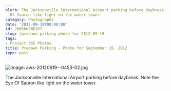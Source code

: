```yaml
---
blurb: The Jacksonville International Airport parking before daybreak. Note the Eye
  Of Sauron like light on the water tower.
category: Photographs
date: '2012-09-19T00:00:00'
id: 20WShKJWEX57
slug: /predawn-parking-photo-for-2012-09-19
tags:
- Project 365 Photos
title: Predawn Parking - Photo for September 19, 2012
type: post
---
```


![Image: aws-20120919--0453-02.jpg](/aws-20120919--0453-02.jpg)

The Jacksonville International Airport parking before daybreak. Note the Eye Of Sauron like light on the water tower.